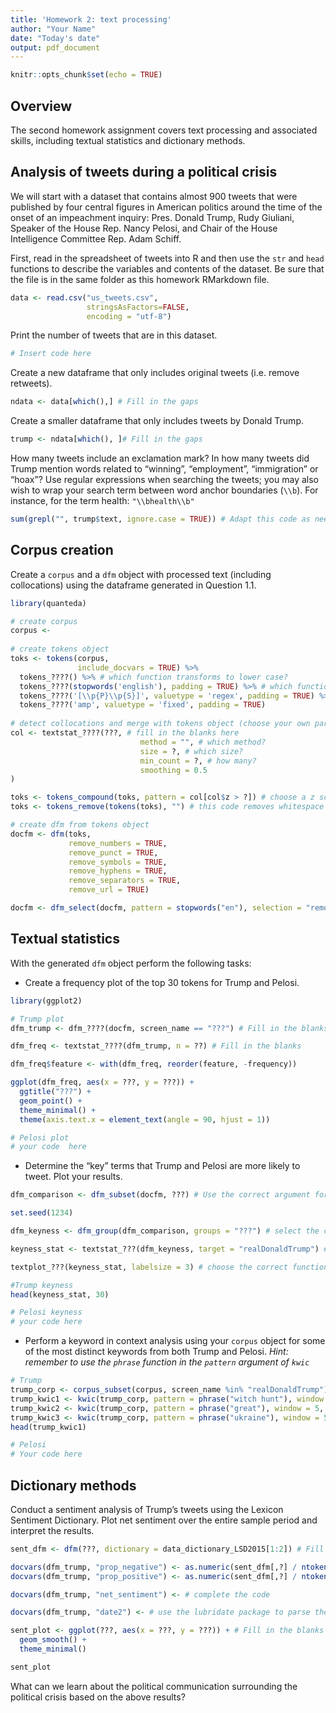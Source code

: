 ```yaml
---
title: 'Homework 2: text processing'
author: "Your Name"
date: "Today's date"
output: pdf_document
---
```


```r
knitr::opts_chunk$set(echo = TRUE)
```

## Overview

The second homework assignment covers text processing and associated skills, including textual statistics and dictionary methods.  

## Analysis of tweets during a political crisis

We will start with a dataset that contains almost 900 tweets that were published by four central figures in American politics around the time of the onset of an impeachment inquiry: Pres. Donald Trump, Rudy Giuliani, Speaker of the House Rep. Nancy Pelosi, and Chair of the House Intelligence Committee Rep. Adam Schiff.  

First, read in the spreadsheet of tweets into R and then use the `str` and `head` functions to describe the variables and contents of the dataset.  Be sure that the file is in the same folder as this homework RMarkdown file.

```r
data <- read.csv("us_tweets.csv", 
                 stringsAsFactors=FALSE,
                 encoding = "utf-8")
```

Print the number of tweets that are in this dataset.

```r
# Insert code here
```

Create a new dataframe that only includes original tweets (i.e. remove retweets).

```r
ndata <- data[which(),] # Fill in the gaps
```

Create a smaller dataframe that only includes tweets by Donald Trump.

```r
trump <- ndata[which(), ]# Fill in the gaps
```

How many tweets include an exclamation mark? In how many tweets did Trump mention words related to "winning", "employment", "immigration" or "hoax"? Use regular expressions when searching the tweets; you may also wish to wrap your search term between word anchor boundaries (`\\b`).  For instance, for the term health: `"\\bhealth\\b"`

```r
sum(grepl("", trump$text, ignore.case = TRUE)) # Adapt this code as needed
```

## Corpus creation

Create a `corpus` and a `dfm` object with processed text (including collocations) using the dataframe generated in Question 1.1.  

```r
library(quanteda)

# create corpus
corpus <- 
  
# create tokens object
toks <- tokens(corpus,
               include_docvars = TRUE) %>%
  tokens_????() %>% # which function transforms to lower case?
  tokens_????(stopwords('english'), padding = TRUE) %>% # which function for these three lines?
  tokens_????('[\\p{P}\\p{S}]', valuetype = 'regex', padding = TRUE) %>%
  tokens_????('amp', valuetype = 'fixed', padding = TRUE)
  
# detect collocations and merge with tokens object (choose your own parameters)
col <- textstat_????(???, # fill in the blanks here
                             method = "", # which method? 
                             size = ?, # which size?
                             min_count = ?, # how many?
                             smoothing = 0.5
)

toks <- tokens_compound(toks, pattern = col[col$z > ?]) # choose a z score
toks <- tokens_remove(tokens(toks), "") # this code removes whitespace

# create dfm from tokens object
docfm <- dfm(toks,
             remove_numbers = TRUE,
             remove_punct = TRUE,
             remove_symbols = TRUE,
             remove_hyphens = TRUE,
             remove_separators = TRUE,
             remove_url = TRUE)

docfm <- dfm_select(docfm, pattern = stopwords("en"), selection = "remove")
```

## Textual statistics

With the generated `dfm` object perform the following tasks:

- Create a frequency plot of the top 30 tokens for Trump and Pelosi.

```r
library(ggplot2)

# Trump plot
dfm_trump <- dfm_????(docfm, screen_name == "???") # Fill in the blanks

dfm_freq <- textstat_????(dfm_trump, n = ??) # Fill in the blanks

dfm_freq$feature <- with(dfm_freq, reorder(feature, -frequency))

ggplot(dfm_freq, aes(x = ???, y = ???)) + 
  ggtitle("???") +
  geom_point() + 
  theme_minimal() + 
  theme(axis.text.x = element_text(angle = 90, hjust = 1))

# Pelosi plot
# your code  here
```

- Determine the "key" terms that Trump and Pelosi are more likely to tweet.  Plot your results.

```r
dfm_comparison <- dfm_subset(docfm, ???) # Use the correct argument for subsetting here

set.seed(1234)

dfm_keyness <- dfm_group(dfm_comparison, groups = "???") # select the correct variable to group on

keyness_stat <- textstat_???(dfm_keyness, target = "realDonaldTrump") # choose the correct function

textplot_???(keyness_stat, labelsize = 3) # choose the correct function
```

```r
#Trump keyness
head(keyness_stat, 30)
```

```r
# Pelosi keyness
# your code here
```

- Perform a keyword in context analysis using your `corpus` object for some of the most distinct keywords from both Trump and Pelosi. *Hint: remember to use the `phrase` function in the `pattern` argument of `kwic`*

```r
# Trump
trump_corp <- corpus_subset(corpus, screen_name %in% "realDonaldTrump")
trump_kwic1 <- kwic(trump_corp, pattern = phrase("witch hunt"), window = 5, case_insensitive = TRUE)
trump_kwic2 <- kwic(trump_corp, pattern = phrase("great"), window = 5, case_insensitive = TRUE)
trump_kwic3 <- kwic(trump_corp, pattern = phrase("ukraine"), window = 5, case_insensitive = TRUE)
head(trump_kwic1)

# Pelosi
# Your code here
```

## Dictionary methods

Conduct a sentiment analysis of Trump's tweets using the Lexicon Sentiment Dictionary.  Plot net sentiment over the entire sample period and interpret the results.

```r
sent_dfm <- dfm(???, dictionary = data_dictionary_LSD2015[1:2]) # Fill in the blanks

docvars(dfm_trump, "prop_negative") <- as.numeric(sent_dfm[,?] / ntoken(???)) # Fill in the blanks
docvars(dfm_trump, "prop_positive") <- as.numeric(sent_dfm[,?] / ntoken(???)) # Fill in the blanks

docvars(dfm_trump, "net_sentiment") <- # complete the code

docvars(dfm_trump, "date2") <- # use the lubridate package to parse the date

sent_plot <- ggplot(???, aes(x = ???, y = ???)) + # Fill in the blanks
  geom_smooth() +
  theme_minimal()

sent_plot
```

What can we learn about the political communication surrounding the political crisis based on the above results?
